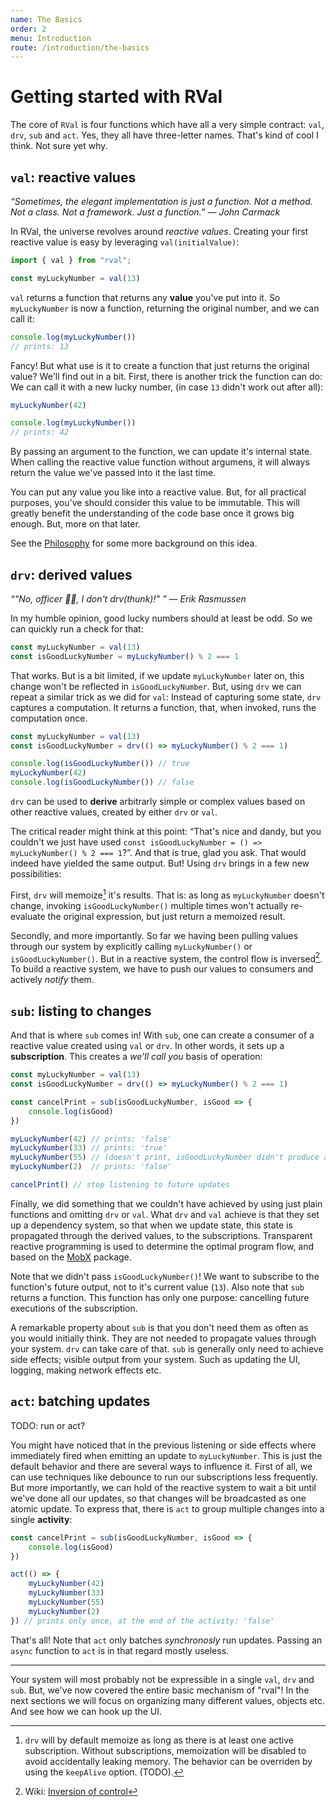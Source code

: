 ```yaml
---
name: The Basics
order: 2
menu: Introduction
route: /introduction/the-basics
---
```


# Getting started with RVal

The core of `RVal` is four functions which have all a very simple contract: `val`, `drv`, `sub` and `act`. 
Yes, they all have three-letter names. That's kind of cool I think. Not sure yet why.

## `val`: reactive values

_&ldquo;Sometimes, the elegant implementation is just a function. Not a method. Not a class. Not a framework. Just a function.&rdquo; &mdash; John Carmack_

In RVal, the universe revolves around _reactive values_. 
Creating your first reactive value is easy by leveraging `val(initialValue)`:

```javascript
import { val } from "rval";

const myLuckyNumber = val(13)
```

`val` returns a function that returns any **value** you've put into it. 
So `myLuckyNumber` is now a function, returning the original number, and we can call it:

```javascript
console.log(myLuckyNumber())
// prints: 13
```

Fancy! But what use is it to create a function that just returns the original value?
We'll find out in a bit. 
First, there is another trick the function can do: We can call it with a new lucky number, 
(in case `13` didn't work out after all):

```javascript
myLuckyNumber(42)

console.log(myLuckyNumber())
// prints: 42
``` 

By passing an argument to the function, we can update it's internal state.
When calling the reactive value function without argumens, it will always return the value we've passed into it the last time.

You can put any value you like into a reactive value. 
But, for all practical purposes, you've should consider this value to be immutable. 
This will greatly benefit the understanding of the code base once it grows big enough.
But, more on that later.

See the [Philosophy](docs-philosophy) for some more background on this idea.

## `drv`: derived values

_&ldquo;"No, officer 👮‍♀️, I don't drv(thunk)!" &rdquo; &mdash; Erik Rasmussen_

In my humble opinion, good lucky numbers should at least be odd. So we can quickly run a check for that:

```javascript
const myLuckyNumber = val(13)
const isGoodLuckyNumber = myLuckyNumber() % 2 === 1
```

That works. But is a bit limited, if we update `myLuckyNumber` later on, this change won't be reflected
in `isGoodLuckyNumber`.
But, using `drv` we can repeat a similar trick as we did for `val`: 
Instead of capturing some state, `drv` captures a computation. 
It returns a function, that, when invoked, runs the computation once.

```javascript
const myLuckyNumber = val(13)
const isGoodLuckyNumber = drv(() => myLuckyNumber() % 2 === 1)

console.log(isGoodLuckyNumber()) // true
myLuckyNumber(42)
console.log(isGoodLuckyNumber()) // false
```

`drv` can be used to **derive** arbitrarly simple or complex values based on other reactive values, created by either `drv` or `val`.

The critical reader might think at this point: &ldquo;That's nice and dandy, but you couldn't we just have used `const isGoodLuckyNumber = () => myLuckyNumber() % 2 === 1`?&rdquo;. 
And that is true, glad you ask. That would indeed have yielded the same output. 
But! Using `drv` brings in a few new possibilities:

First, `drv` will memoize[^(usually)] it's results. That is: as long as `myLuckyNumber` doesn't change, invoking `isGoodLuckyNumber()` multiple times won't actually re-evaluate the original expression, but just return a memoized result.

Secondly, and more importantly. So far we having been pulling values through our system by explicitly calling `myLuckyNumber()` or `isGoodLuckyNumber()`.
But in a reactive system, the control flow is inversed[^(a.k.a. inversion of control)]. 
To build a reactive system, we have to push our values to consumers and actively _notify_ them.

## `sub`: listing to changes

And that is where `sub` comes in! 
With `sub`, one can create a consumer of a reactive value created using `val` or `drv`.
In other words, it sets up a **subscription**.
This creates a _we'll call you_ basis of operation:

```javascript
const myLuckyNumber = val(13)
const isGoodLuckyNumber = drv(() => myLuckyNumber() % 2 === 1)

const cancelPrint = sub(isGoodLuckyNumber, isGood => {
    console.log(isGood)
})

myLuckyNumber(42) // prints: 'false'
myLuckyNumber(33) // prints: 'true'
myLuckyNumber(55) // (doesn't print, isGoodLuckyNumber didn't produce a new value)
myLuckyNumber(2)  // prints: 'false'

cancelPrint() // stop listening to future updates
```

Finally, we did something that we couldn't have achieved by using just plain functions and omitting `drv` or `val`.
What `drv` and `val` achieve is that they set up a dependency system, so that when we update state, this state is propagated through the derived values, to the subscriptions. 
Transparent reactive programming is used to determine the optimal program flow, and based on the [MobX](https://mobx.js.org) package.

Note that we didn't pass `isGoodLuckyNumber()`! We want to subscribe to the function's future output, not to it's current value (`13`). 
Also note that `sub` returns a function. This function has only one purpose: cancelling future executions of the subscription.

A remarkable property about `sub` is that you don't need them as often as you would initially think.
They are not needed to propagate values through your system. `drv` can take care of that.
`sub` is generally only need to achieve side effects; visible output from your system. 
Such as updating the UI, logging, making network effects etc. 


## `act`: batching updates

TODO: run or act?

You might have noticed that in the previous listening or side effects where immediately fired when emitting an update to `myLuckyNumber`. 
This is just the default behavior and there are several ways to influence it. 
First of all, we can use techniques like debounce to run our subscriptions less frequently. 
But more importantly, we can hold of the reactive system to wait a bit until we've done all our updates,
so that changes will be broadcasted as one atomic update. 
To express that, there is `act` to group multiple changes into a single **activity**: 

```javascript
const cancelPrint = sub(isGoodLuckyNumber, isGood => {
    console.log(isGood)
})

act(() => {
    myLuckyNumber(42) 
    myLuckyNumber(33)
    myLuckyNumber(55)
    myLuckyNumber(2) 
}) // prints only once, at the end of the activity: 'false'
```

That's all! Note that `act` only batches _synchronosly_ run updates. Passing an `async` function to `act` is in that regard mostly useless.

---

Your system will most probably not be expressible in a single `val`, `drv` and `sub`. 
But, we've now covered the entire basic mechanism of "rval"!
In the next sections we will focus on organizing many different values, objects etc. 
And see how we can hook up the UI.

[^(usually)]: `drv` will by default memoize as long as there is at least one active subscription. Without subscriptions, memoization will be disabled to avoid accidentally leaking memory. The behavior can be overriden by using the `keepAlive` option. (TODO).
[^(a.k.a. inversion of control)]: Wiki: [Inversion of control](https://en.wikipedia.org/wiki/Inversion_of_control)
